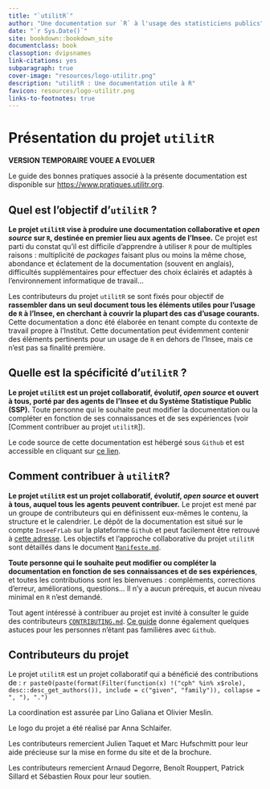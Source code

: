 ```yaml
--- 
title: "`utilitR`"
author: "Une documentation sur `R` à l'usage des statisticiens publics"
date: "`r Sys.Date()`"
site: bookdown::bookdown_site
documentclass: book
classoption: dvipsnames
link-citations: yes
subparagraph: true
cover-image: "resources/logo-utilitr.png"
description: "utilitR : Une documentation utile à R"
favicon: resources/logo-utilitr.png
links-to-footnotes: true
---
```



# Présentation du projet `utilitR` {-}

**VERSION TEMPORAIRE VOUEE A EVOLUER**

Le guide des bonnes pratiques associé à la présente documentation est disponible
sur <https://www.pratiques.utilitr.org>.

## Quel est l'objectif d'`utilitR` ? {-}

**Le projet `utilitR` vise à produire une documentation collaborative et _open source_ sur `R`, destinée en premier lieu aux agents de l'Insee.** Ce projet est parti du constat qu'il est difficile d'apprendre à utiliser `R` pour de multiples raisons : multiplicité de _packages_ faisant plus ou moins la même chose, abondance et éclatement de la documentation (souvent en anglais), difficultés supplémentaires pour effectuer des choix éclairés et adaptés à l'environnement informatique de travail...

Les contributeurs du projet `utilitR` se sont fixés pour objectif de **rassembler  dans un seul document tous les éléments utiles pour l'usage de `R` à l'Insee, en cherchant à couvrir la plupart des cas d'usage courants.** Cette documentation a donc été élaborée en tenant compte du contexte de travail propre à l'Institut. Cette documentation peut évidemment contenir des éléments pertinents pour un usage de `R` en dehors de l'Insee, mais ce n'est pas sa finalité première.

## Quelle est la spécificité d'`utilitR` ? {-}

**Le projet `utilitR` est un projet collaboratif, évolutif, *open source* et ouvert à tous, porté par des agents de l'Insee et du Système Statistique Public (SSP).**
Toute personne qui le souhaite peut modifier la documentation ou la compléter en fonction de ses connaissances et de ses expériences (voir [Comment contribuer au projet `utilitR`]).

Le code source de cette documentation est hébergé sous `Github` et est accessible en cliquant sur [ce lien](https://github.com/InseeFrLab/utilitR).

## Comment contribuer à `utilitR`? {-}

**Le projet `utilitR` est un projet collaboratif, évolutif, *open source* et ouvert à tous, auquel tous les agents peuvent contribuer.** Le projet est mené par un groupe de contributeurs qui en définissent eux-mêmes le contenu, la structure et le calendrier.
Le dépôt de la documentation est situé sur le compte `InseeFrLab` sur la plateforme `Github` et peut
facilement être retrouvé à [cette adresse](https://github.com/InseeFrLab/utilitR).
Les objectifs et l'approche collaborative du projet `utilitR` sont détaillés dans le document [`Manifeste.md`](https://github.com/InseeFrLab/utilitR/blob/master/Manifeste.md).

**Toute personne qui le souhaite peut modifier ou compléter la documentation en fonction de ses connaissances et de ses expériences**, et toutes les contributions sont les bienvenues : compléments, corrections d'erreur, améliorations, questions... Il n'y a aucun prérequis, et aucun niveau minimal en `R` n'est demandé.

Tout agent intéressé à contribuer au projet est invité à consulter le guide des contributeurs [`CONTRIBUTING.md`](https://github.com/InseeFrLab/utilitR/blob/master/CONTRIBUTING.md).
[Ce guide](https://github.com/InseeFrLab/utilitR/blob/master/CONTRIBUTING.md)
donne également quelques astuces pour les personnes n'étant pas familières 
avec `Github`.

## Contributeurs du projet {-}


::: {.auteurs}
Le projet `utilitR` est un projet collaboratif qui a bénéficié des contributions de : 
`r paste0(paste(format(Filter(function(x) !("cph" %in% x$role), desc::desc_get_authors()), include = c("given", "family")), collapse = ", "), ".")`

La coordination est assurée par Lino Galiana et Olivier Meslin.

Le logo du projet a été réalisé par Anna Schlaifer.

Les contributeurs remercient Julien Taquet et Marc Hufschmitt pour leur
aide précieuse sur la mise en forme du site et de la brochure.

Les contributeurs remercient Arnaud Degorre, Benoît Rouppert, Patrick Sillard
et Sébastien Roux pour leur soutien.
:::

